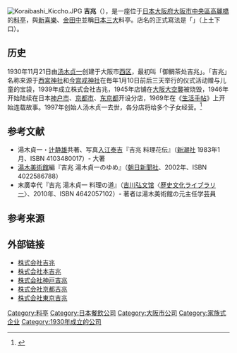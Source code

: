 [[File:Koraibashi_Kiccho.JPG|thumb]]
'''吉兆'''（{{jpn|j=吉兆|hg=きっちょう|rm=Kitchō|f=y}}），是一座位于[[日本|日本]][[大阪府|大阪府]][[大阪市|大阪市]][[中央區_(大阪市)|中央區]][[高麗橋|高麗橋]]的[[料亭|料亭]]，與[[新喜樂|新喜樂]]、[[金田中|金田中]]並稱[[日本三大列表|日本三大]]料亭。店名的正式寫法是「{{lang|ja|𠮷兆}}」（上土下口）。

==历史==
1930年11月21日由[[汤木贞一|汤木贞一]]创建于大阪市[[西区_(大阪市)|西区]]，最初叫「御鲷茶处吉兆」。「吉兆」名称来源于[[西宮神社|西宮神社]]和[[今宫戎神社|今宫戎神社]]在毎年1月10日前后三天举行的仪式活动赠与儿童的宝袋，1939年成立株式会社吉兆，1945年店铺在[[大阪大空襲|大阪大空襲]]被烧毁，1946年开始陆续在日本[[神户市|神户市]]、[[京都市|京都市]]、[[东京都|东京都]]开设分店，1969年在《[[生活手帖|生活手帖]]》上开始连载故事。1997年创始人汤木贞一去世，各分店将给多个子女经营。<ref>{{Cite web |url=http://www.kitcho.com/tokyo/top-p/page-fream/histry.html |title=吉兆ものがたり（東京吉兆） |access-date=2021-04-11 |archive-date=2015-10-12 |archive-url=https://web.archive.org/web/20151012005158/http://www.kitcho.com/tokyo/top-p/page-fream/histry.html |dead-url=no }}</ref>

== 参考文献 ==
*湯木貞一・[[辻静雄|辻静雄]]共著、写真[[入江泰吉|入江泰吉]]『吉兆 料理花伝』（[[新潮社|新潮社]] 1983年1月、ISBN 4103480017）- 大著
* [[湯木美術館|湯木美術館]]編『吉兆 湯木貞一のゆめ』（[[朝日新聞社|朝日新聞社]]、2002年、ISBN 4022586788）
*末廣幸代『吉兆 湯木貞一 料理の道』（[[吉川弘文馆|吉川弘文馆]]〈[[歴史文化ライブラリー|歴史文化ライブラリー]]〉、2010年、ISBN 4642057102）- 著者は湯木美術館の元主任学芸員

== 参考来源 ==
{{Reflist}}

== 外部链接 ==
* [https://www.kitcho.com/ 株式会社吉兆] {{Wayback|url=https://www.kitcho.com/ |date=20210623183929 }}
* [https://koraibashi-kitcho.com/ 株式会社本吉兆] {{Wayback|url=https://koraibashi-kitcho.com/ |date=20201108031106 }}
* [https://www.kitcho.com/kobe/ 株式会社神戸吉兆] {{Wayback|url=https://www.kitcho.com/kobe/ |date=20210411104400 }}
* [https://kyoto-kitcho.com/ 株式会社京都吉兆] {{Wayback|url=https://kyoto-kitcho.com/ |date=20210411104357 }}
* [https://www.kitcho.com/tokyo/ 株式会社東京吉兆] {{Wayback|url=https://www.kitcho.com/tokyo/ |date=20210505111832 }}

[[Category:料亭|Category:料亭]]
[[Category:日本餐飲公司|Category:日本餐飲公司]]
[[Category:大阪市公司|Category:大阪市公司]]
[[Category:家族式企业|Category:家族式企业]]
[[Category:1930年成立的公司|Category:1930年成立的公司]]